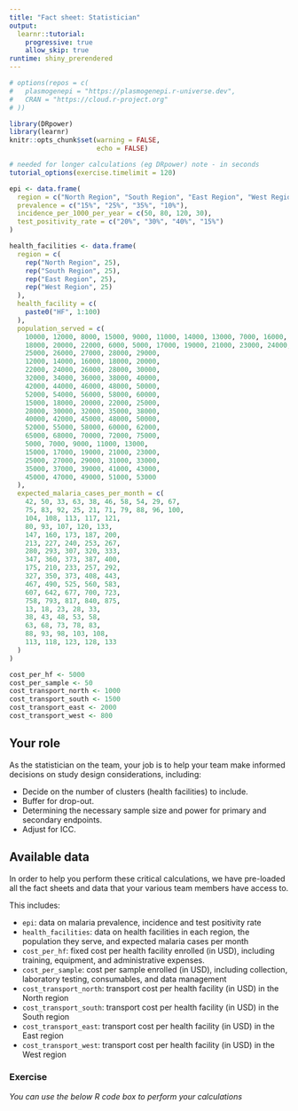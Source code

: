 ```yaml
---
title: "Fact sheet: Statistician"
output: 
  learnr::tutorial:
    progressive: true
    allow_skip: true
runtime: shiny_prerendered
---
```


```r
# options(repos = c(
#   plasmogenepi = "https://plasmogenepi.r-universe.dev",
#   CRAN = "https://cloud.r-project.org"
# ))

library(DRpower)
library(learnr)
knitr::opts_chunk$set(warning = FALSE,
                      echo = FALSE)

# needed for longer calculations (eg DRpower) note - in seconds
tutorial_options(exercise.timelimit = 120)

epi <- data.frame(
  region = c("North Region", "South Region", "East Region", "West Region"),
  prevalence = c("15%", "25%", "35%", "10%"),
  incidence_per_1000_per_year = c(50, 80, 120, 30),
  test_positivity_rate = c("20%", "30%", "40%", "15%")
)

health_facilities <- data.frame(
  region = c(
    rep("North Region", 25),
    rep("South Region", 25),
    rep("East Region", 25),
    rep("West Region", 25)
  ),
  health_facility = c(
    paste0("HF", 1:100)
  ),
  population_served = c(
    10000, 12000, 8000, 15000, 9000, 11000, 14000, 13000, 7000, 16000,
    18000, 20000, 22000, 6000, 5000, 17000, 19000, 21000, 23000, 24000,
    25000, 26000, 27000, 28000, 29000,
    12000, 14000, 16000, 18000, 20000,
    22000, 24000, 26000, 28000, 30000,
    32000, 34000, 36000, 38000, 40000,
    42000, 44000, 46000, 48000, 50000,
    52000, 54000, 56000, 58000, 60000,
    15000, 18000, 20000, 22000, 25000,
    28000, 30000, 32000, 35000, 38000,
    40000, 42000, 45000, 48000, 50000,
    52000, 55000, 58000, 60000, 62000,
    65000, 68000, 70000, 72000, 75000,
    5000, 7000, 9000, 11000, 13000,
    15000, 17000, 19000, 21000, 23000,
    25000, 27000, 29000, 31000, 33000,
    35000, 37000, 39000, 41000, 43000,
    45000, 47000, 49000, 51000, 53000
  ),
  expected_malaria_cases_per_month = c(
    42, 50, 33, 63, 38, 46, 58, 54, 29, 67,
    75, 83, 92, 25, 21, 71, 79, 88, 96, 100,
    104, 108, 113, 117, 121,
    80, 93, 107, 120, 133,
    147, 160, 173, 187, 200,
    213, 227, 240, 253, 267,
    280, 293, 307, 320, 333,
    347, 360, 373, 387, 400,
    175, 210, 233, 257, 292,
    327, 350, 373, 408, 443,
    467, 490, 525, 560, 583,
    607, 642, 677, 700, 723,
    758, 793, 817, 840, 875,
    13, 18, 23, 28, 33,
    38, 43, 48, 53, 58,
    63, 68, 73, 78, 83,
    88, 93, 98, 103, 108,
    113, 118, 123, 128, 133
  )
)

cost_per_hf <- 5000
cost_per_sample <- 50
cost_transport_north <- 1000
cost_transport_south <- 1500
cost_transport_east <- 2000
cost_transport_west <- 800
```

## Your role
As the statistician on the team, your job is to help your team make informed decisions on study design considerations, including:

- Decide on the number of clusters (health facilities) to include.
- Buffer for drop-out.
- Determining the necessary sample size and power for primary and secondary endpoints.
- Adjust for ICC. 

## Available data
In order to help you perform these critical calculations, we have pre-loaded all the fact sheets and data that your various team members have access to. 

This includes: 

- `epi`: data on malaria prevalence, incidence and test positivity rate
- `health_facilities`: data on health facilities in each region, the population they serve, and expected malaria cases per month  
- `cost_per_hf`: fixed cost per health facility enrolled (in USD), including training, equipment, and administrative expenses.
- `cost_per_sample`: cost per sample enrolled (in USD), including collection, laboratory testing, consumables, and data management
- `cost_transport_north`: transport cost per health facility (in USD) in the North region
- `cost_transport_south`: transport cost per health facility (in USD) in the South region
- `cost_transport_east`: transport cost per health facility (in USD) in the East region
- `cost_transport_west`:  transport cost per health facility (in USD) in the West region

### Exercise 

*You can use the below R code box to perform your calculations*

```r

```